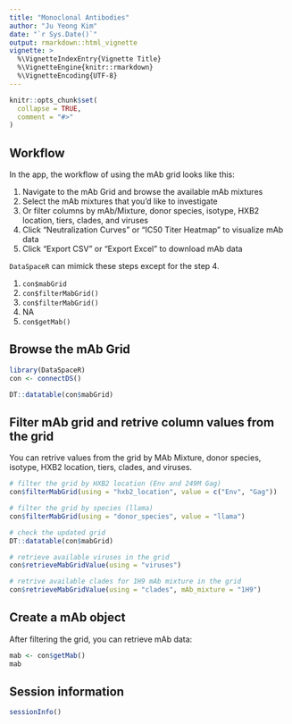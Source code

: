 ```yaml
---
title: "Monoclonal Antibodies"
author: "Ju Yeong Kim"
date: "`r Sys.Date()`"
output: rmarkdown::html_vignette
vignette: >
  %\VignetteIndexEntry{Vignette Title}
  %\VignetteEngine{knitr::rmarkdown}
  %\VignetteEncoding{UTF-8}
---
```


```r
knitr::opts_chunk$set(
  collapse = TRUE,
  comment = "#>"
)
```


## Workflow

In the app, the workflow of using the mAb grid looks like this:

1. Navigate to the mAb Grid and browse the available mAb mixtures
2. Select the mAb mixtures that you'd like to investigate
3. Or filter columns by mAb/Mixture, donor species, isotype, HXB2 location, tiers, clades, and viruses
4. Click "Neutralization Curves" or "IC50 Titer Heatmap" to visualize mAb data
5. Click "Export CSV" or "Export Excel" to download mAb data

`DataSpaceR` can mimick these steps except for the step 4.

1. `con$mabGrid`
2. `con$filterMabGrid()`
3. `con$filterMabGrid()`
4. NA
5. `con$getMab()`


## Browse the mAb Grid

```r
library(DataSpaceR)
con <- connectDS()

DT::datatable(con$mabGrid)
```


## Filter mAb grid and retrive column values from the grid

You can retrive values from the grid by MAb Mixture, donor species, isotype, HXB2 location, tiers, clades, and viruses.

```r
# filter the grid by HXB2 location (Env and 249M Gag)
con$filterMabGrid(using = "hxb2_location", value = c("Env", "Gag"))

# filter the grid by species (llama)
con$filterMabGrid(using = "donor_species", value = "llama")

# check the updated grid
DT::datatable(con$mabGrid)

# retrieve available viruses in the grid
con$retrieveMabGridValue(using = "viruses")

# retrive available clades for 1H9 mAb mixture in the grid
con$retrieveMabGridValue(using = "clades", mAb_mixture = "1H9")
```


## Create a mAb object

After filtering the grid, you can retrieve mAb data:

```r
mab <- con$getMab()
mab
```


## Session information

```r
sessionInfo()
```
